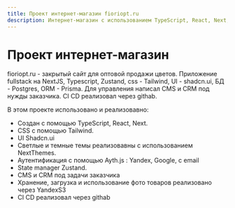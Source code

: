 ```yaml
---
title: Проект интернет-магазин fioriopt.ru
description: Интернет-магазин с использованием TypeScript, React, Next, TailwindCSS.
---
```


# Проект интернет-магазин

fioriopt.ru - закрытый сайт для оптовой продажи цветов. Приложение fullstack на NextJS, Typescript, Zustand, css - Tailwind, UI - shadcn.ui, БД - Postgres, ORM - Prisma.  Для управления написал CMS и CRM под нужды заказчика. CI CD реализовал через githab.

В этом проекте использовано и реализовавно:

- Создан с помощью TypeScript, React, Next.
- CSS с помощью Tailwind.
- UI Shadcn.ui
- Светлые и темные темы реализовавны с использованием NextThemes.
- Аутентификация с помощью Ayth.js : Yandex, Google, с email
- State manager Zustand.
- CMS и CRM под задачи заказчика
- Хранение, загрузка и использование фото товаров реализовано через YandexS3 
- CI CD реализовал через githab

